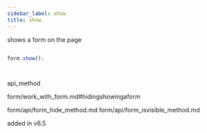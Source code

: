 ```yaml
---
sidebar_label: show
title: show
---
```



          


<Short>
shows a form on the page





</Short>


~~~js

form.show();




~~~
 api_method

<Descr>






</Descr>


form/work_with_form.md#hidingshowingaform

 
form/api/form_hide_method.md
form/api/form_isvisible_method.md



 added in v6.5

